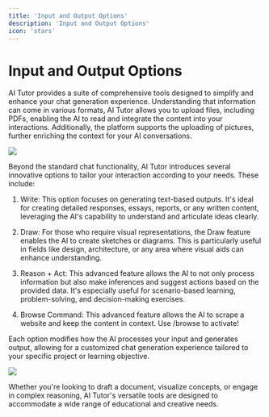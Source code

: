```yaml
---
title: 'Input and Output Options'
description: 'Input and Output Options'
icon: 'stars'
---
```


Input and Output Options
========================

AI Tutor provides a suite of comprehensive tools designed to simplify and enhance your chat generation experience. Understanding that information can come in various formats, AI Tutor allows you to upload files, including PDFs, enabling the AI to read and integrate the content into your interactions. Additionally, the platform supports the uploading of pictures, further enriching the context for your AI conversations.

![](https://docs.myapps.ai/storage/page_media/e633db3b-2b4c-43b2-9444-cefebfe7f102.png)

Beyond the standard chat functionality, AI Tutor introduces several innovative options to tailor your interaction according to your needs. These include:

1.  Write: This option focuses on generating text-based outputs. It's ideal for creating detailed responses, essays, reports, or any written content, leveraging the AI's capability to understand and articulate ideas clearly.

2.  Draw: For those who require visual representations, the Draw feature enables the AI to create sketches or diagrams. This is particularly useful in fields like design, architecture, or any area where visual aids can enhance understanding.

3.  Reason + Act: This advanced feature allows the AI to not only process information but also make inferences and suggest actions based on the provided data. It's especially useful for scenario-based learning, problem-solving, and decision-making exercises.

4.  Browse Command: This advanced feature allows the AI to scrape a website and keep the content in context. Use /browse to activate!

Each option modifies how the AI processes your input and generates output, allowing for a customized chat generation experience tailored to your specific project or learning objective.

![](https://docs.myapps.ai/storage/page_media/3d842b44-11b8-4f61-b1b6-c8e84a6198eb.png)

Whether you're looking to draft a document, visualize concepts, or engage in complex reasoning, AI Tutor's versatile tools are designed to accommodate a wide range of educational and creative needs.
